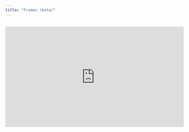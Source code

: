```yaml
---
title: "Frames (beta)"
---
```


##

<iframe width="560" height="315" src="https://www.youtube.com/embed/lbxamm5H0O8?si=PcJfjqb7SSJDRH5O" title="YouTube video player" frameborder="0" allow="accelerometer; autoplay; clipboard-write; encrypted-media; gyroscope; picture-in-picture; web-share" referrerpolicy="strict-origin-when-cross-origin" allowfullscreen />

# What are Frames?

Frames act as containers that provide additional control over nested objects with enhanced functionalities. Frames allow you to build everything from individual elements, to entire spaces and UI surfaces.

Similar to Groups, you can adjust the properties of a frame including its dimensions and visibility.

Frames enable other features including constraints, clipping, align and distribute, and additional State Machine capabilities.

<AccordionGroup>
  <Accordion title="Constraints" defaultOpen={false}>
    Objects nested within a Frame can be constrained to any of the Frame’s faces.
  </Accordion>

  <Accordion title="Clipping" defaultOpen={false}>
    Objects nested within a Frame can be clipped by the parent Frame.

    ![](/images/caps.png)
  </Accordion>

  <Accordion title="Align and Distribute" defaultOpen={false}>
    Objects nested within a Frame can be aligned and distributed based on the Frame’s boundaries.
  </Accordion>
</AccordionGroup>

## Creating Frames

There are four ways to create Frames in Bezi.

<Note>
  If you have objects selected in your canvas, the Frame will automatically be created around them. If there aren’t any active selections, you can draw a Frame in the viewport.
</Note>

<AccordionGroup>
  <Accordion title="Command Center" defaultOpen={false}>
    1. Select the **Bezi** icon in the top toolbar to open the **Command Center**

    2. Type “fr” into the search bar

    3. Select **Frame** from the dropdown, this will create a Frame in the scene&#x20;
  </Accordion>

  <Accordion title="Toolbar" defaultOpen={false}>
    Select the **Frame** (#) icon in the toolbar to create a Frame in the scene.

    ![](/images/Frame_main_menu.png)
  </Accordion>

  <Accordion title="Contextual menu" defaultOpen={false}>
    1. Select an object(s) in the scene

    2. Right-click and select **Frame** from the contextual menu dropdown
  </Accordion>

  <Accordion title="Keyboard shortcut" defaultOpen={false}>
    For macOS type: `opt` + `⌘` + `g`

    For PC type: `ctrl` + `alt` + `g`
  </Accordion>
</AccordionGroup>

## Using Frames for clipping

Enable clipping on Frames to hide the children objects that extend beyond the Frame’s boundary.

<AccordionGroup>
  <Accordion title="Enabling Frame clipping" defaultOpen={false}>
    To enable clipping, select a Frame, go to the Properties Panel, and check the **Clip content** box.
  </Accordion>

  <Accordion title="Adding caps to clipped objects" defaultOpen={false}>
    Enabling caps renders a solid color on a Frame’s nested objects where the Frame’s boundary and its nested objects intersect. Cap colors can be changed in the Properties Panel.

    <Tip>
      Each Frame renders its own caps and cap colors. If you need a different cap color inside a Frame, try nesting each object in its own Frame.
    </Tip>
  </Accordion>
</AccordionGroup>

## Using constraints on Frames

Constraints dictate how nested objects behave when their parent Frame’s size changes. Constraints can be applied to objects that are inside a Frame.

<AccordionGroup>
  <Accordion title="Adding constraints" defaultOpen={false}>
    1. Confirm there are one or more objects nested in a Frame&#x20;

    2. Select the nested objects

    3. Go to the Properties Panel and find the **Constraints** section&#x20;

    4. Click the **+** icon in the Constraints section of the Properties Panel

    <Tip>
      By default, constraints are set to Left (-X), Bottom(-Y) and Back (-Z).
    </Tip>

    1. ![](/images/add_constraints.png)
  </Accordion>

  <Accordion title="Changing constraint settings" defaultOpen={false}>
    Within the Constraints section of the Properties Panel, hover over the the **X axis**, **Y axis**, and **Z axis** icons. Drop menus will appear for each.&#x20;

    Hover over each item in the drop menus to preview which axis the constraint setting will be applied on.
  </Accordion>

  <Accordion title="Multi-face constraints" defaultOpen={false}>
    Use multi-face constraints to constrain nested objects to opposite faces (ex. +X and -X). The result is the object scaling in both directions on an axis.
  </Accordion>

  <Accordion title="Removing a constraint" defaultOpen={false}>
    1. Select the nested object with the constraints

    2. Go to the Constraints section of the Properties Panel&#x20;

    3. Select the **-** icon
  </Accordion>
</AccordionGroup>

## Align and Distribute within Frames

When one or more nested objects are selected, the align and distribute options appear at the top of the Properties Panel. Objects within their parent Frame can be aligned or distributed relative to to the Frame or each other, allowing for precise and efficient positioning.

There are two align and distribute modes to choose between: Within Frame and Selected Objects.

<AccordionGroup>
  <Accordion title="Within Frame mode" defaultOpen={false}>
    The Within Frame mode will align and distribute based on the parent Frame’s boundaries.
  </Accordion>

  <Accordion title="Selected Objects mode" defaultOpen={false}>
    The Selected Objects mode will ignore the Frame and align and distribute the selected objects relative to each other.
  </Accordion>
</AccordionGroup>

<Tip>
  You can align and distribute nested objects within different Frames at the same time. The selected objects will always respect their own parent Frame.
</Tip>

## Using Frames with the State Machine

Frames can have states, and each Frame state can manage multiple nested object’s states. Nested objects listen to the state of the parent Frame, so you can manage all nested objects within the parent Frame’s state machine.